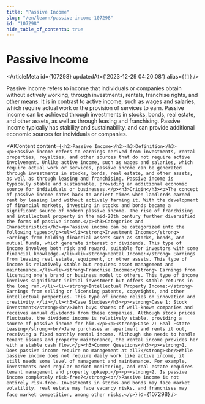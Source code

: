 ```yaml
---
title: "Passive Income"
slug: "/en/learn/passive-income-107298"
id: "107298"
hide_table_of_contents: true
---
```



# Passive Income

<ArticleMeta id={107298} updatedAt={'2023-12-29 04:20:08'} alias={`[]`} />
<div className='border-solid border-b border-t-0 my-4 border-[var(--ifm-color-gray-300)]' />

Passive income refers to income that individuals or companies obtain without actively working, through investments, rentals, franchise rights, and other means. It is in contrast to active income, such as wages and salaries, which require actual work or the provision of services to earn. Passive income can be achieved through investments in stocks, bonds, real estate, and other assets, as well as through leasing and franchising. Passive income typically has stability and sustainability, and can provide additional economic sources for individuals or companies.

<AIContent content={`<h2>Passive Income</h2><h3>Definition</h3><p>Passive income refers to earnings derived from investments, rental properties, royalties, and other sources that do not require active involvement. Unlike active income, such as wages and salaries, which require actual work or services, passive income can be generated through investments in stocks, bonds, real estate, and other assets, as well as through leasing and franchising. Passive income is typically stable and sustainable, providing an additional economic source for individuals or businesses.</p><h3>Origin</h3><p>The concept of passive income dates back to ancient times when landlords earned rent by leasing land without actively farming it. With the development of financial markets, investing in stocks and bonds became a significant source of modern passive income. The rise of franchising and intellectual property in the mid-20th century further diversified the forms of passive income.</p><h3>Categories and Characteristics</h3><p>Passive income can be categorized into the following types:</p><ul><li><strong>Investment Income:</strong> Earnings from holding financial assets such as stocks, bonds, and mutual funds, which generate interest or dividends. This type of income involves both risk and reward, suitable for investors with some financial knowledge.</li><li><strong>Rental Income:</strong> Earnings from leasing real estate, equipment, or other assets. This type of income is relatively stable but requires asset management and maintenance.</li><li><strong>Franchise Income:</strong> Earnings from licensing one's brand or business model to others. This type of income involves significant initial investment but offers stable returns in the long run.</li><li><strong>Intellectual Property Income:</strong> Earnings from selling or licensing patents, copyrights, and other intellectual properties. This type of income relies on innovation and creativity.</li></ul><h3>Case Studies</h3><p><strong>Case 1: Stock Investment</strong><br/>John buys shares of well-known companies and receives annual dividends from these companies. Although stock prices fluctuate, the dividend income is relatively stable, providing a source of passive income for him.</p><p><strong>Case 2: Real Estate Leasing</strong><br/>Jane purchases an apartment and rents it out, receiving a fixed monthly rental income. Although she needs to handle tenant issues and property maintenance, the rental income provides her with a stable cash flow.</p><h3>Common Questions</h3><p><strong>1. Does passive income require no management at all?</strong><br/>While passive income does not require daily work like active income, it still needs some level of management and maintenance. For example, investments need regular market monitoring, and real estate requires tenant management and property upkeep.</p><p><strong>2. Is passive income completely risk-free?</strong><br/>Passive income is not entirely risk-free. Investments in stocks and bonds may face market volatility, real estate may face vacancy risks, and franchises may face market competition, among other risks.</p>`} id={107298} />
